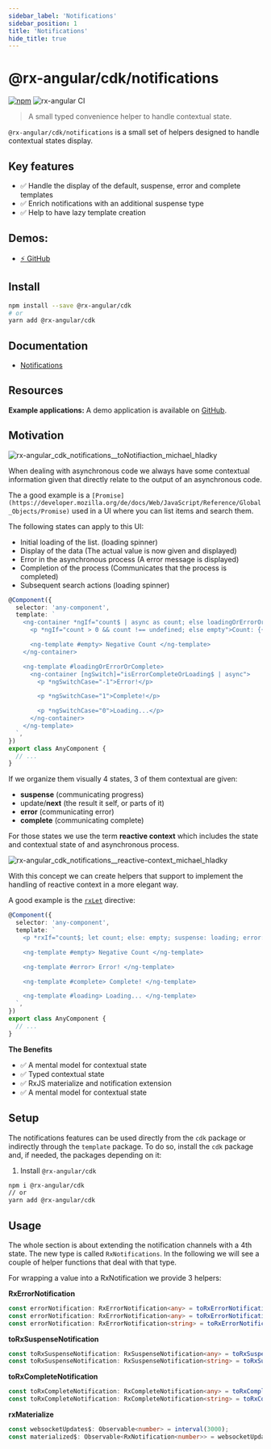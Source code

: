 ```yaml
---
sidebar_label: 'Notifications'
sidebar_position: 1
title: 'Notifications'
hide_title: true
---
```


# @rx-angular/cdk/notifications

[![npm](https://img.shields.io/npm/v/%40rx-angular%2Fcdk.svg)](https://www.npmjs.com/package/%40rx-angular%2Fcdk)
![rx-angular CI](https://github.com/rx-angular/rx-angular/workflows/rx-angular%20CI/badge.svg?branch=main)

> A small typed convenience helper to handle contextual state.

`@rx-angular/cdk/notifications` is a small set of helpers designed to handle contextual states display.

## Key features

- ✅ Handle the display of the default, suspense, error and complete templates
- ✅ Enrich notifications with an additional suspense type
- ✅ Help to have lazy template creation

## Demos:

- [⚡ GitHub](https://github.com/BioPhoton/rx-angular-cdk-notifications)

## Install

```bash
npm install --save @rx-angular/cdk
# or
yarn add @rx-angular/cdk
```

## Documentation

- [Notifications](http://rx-angular.io/docs/cdk/notifications)

## Resources

**Example applications:**
A demo application is available on [GitHub](https://stackblitz.com/edit/angular-async-ngif-with-error-tpb4uc).

## Motivation

![rx-angular_cdk_notifications__toNotifiaction_michael_hladky](https://user-images.githubusercontent.com/10064416/131154927-c56e1fbe-c01f-4c8a-9445-869db3f9bd0e.png)

When dealing with asynchronous code we always have some contextual information given that directly relate to the output of an asynchronous code.

The a good example is a `[Promise](https://developer.mozilla.org/de/docs/Web/JavaScript/Reference/Global_Objects/Promise)` used in a UI where you can list items and search them.

The following states can apply to this UI:

- Initial loading of the list. (loading spinner)
- Display of the data (The actual value is now given and displayed)
- Error in the asynchronous process (A error message is displayed)
- Completion of the process (Communicates that the process is completed)
- Subsequent search actions (loading spinner)

```typescript
@Component({
  selector: 'any-component',
  template: `
    <ng-container *ngIf="count$ | async as count; else loadingOrErrorOrComplete">
      <p *ngIf="count > 0 && count !== undefined; else empty">Count: {{ count }}</p>

      <ng-template #empty> Negative Count </ng-template>
    </ng-container>

    <ng-template #loadingOrErrorOrComplete>
      <ng-container [ngSwitch]="isErrorCompleteOrLoading$ | async">
        <p *ngSwitchCase="-1">Error!</p>

        <p *ngSwitchCase="1">Complete!</p>

        <p *ngSwitchCase="0">Loading...</p>
      </ng-container>
    </ng-template>
  `,
})
export class AnyComponent {
  // ...
}
```

If we organize them visually 4 states, 3 of them contextual are given:

- **suspense** (communicating progress)
- update/**next** (the result it self, or parts of it)
- **error** (communicating error)
- **complete** (communicating complete)

For those states we use the term **reactive context** which includes the state and contextual state of and asynchronous process.

![rx-angular_cdk_notifications__reactive-context_michael_hladky](https://user-images.githubusercontent.com/10064416/131148610-cc39370a-37d9-4bb2-b8e2-538e68405bac.png)

With this concept we can create helpers that support to implement the handling of reactive context in a more elegant way.

A good example is the [`rxLet`](../../template/api/rx-let-directive.mdx) directive:

```typescript
@Component({
  selector: 'any-component',
  template: `
    <p *rxIf="count$; let count; else: empty; suspense: loading; error: error; complete: complete">Count: {{ count }}</p>

    <ng-template #empty> Negative Count </ng-template>

    <ng-template #error> Error! </ng-template>

    <ng-template #complete> Complete! </ng-template>

    <ng-template #loading> Loading... </ng-template>
  `,
})
export class AnyComponent {
  // ...
}
```

**The Benefits**

- ✅ A mental model for contextual state
- ✅ Typed contextual state
- ✅ RxJS materialize and notification extension
- ✅ A mental model for contextual state

## Setup

The notifications features can be used directly from the `cdk` package or indirectly through the `template` package.
To do so, install the `cdk` package and, if needed, the packages depending on it:

1. Install `@rx-angular/cdk`

```bash
npm i @rx-angular/cdk
// or
yarn add @rx-angular/cdk
```

## Usage

The whole section is about extending the notification channels with a 4th state.
The new type is called `RxNotifications`. In the following we will see a couple of helper functions that deal with that type.

For wrapping a value into a RxNotification we provide 3 helpers:

**RxErrorNotification**

```typescript
const errorNotification: RxErrorNotification<any> = toRxErrorNotification();
const errorNotification: RxErrorNotification<any> = toRxErrorNotification(new Error());
const errorNotification: RxErrorNotification<string> = toRxErrorNotification(new Error(), 'lastValue');
```

**toRxSuspenseNotification**

```typescript
const toRxSuspenseNotification: RxSuspenseNotification<any> = toRxSuspenseNotification();
const toRxSuspenseNotification: RxSuspenseNotification<string> = toRxSuspenseNotification('lastValue');
```

**toRxCompleteNotification**

```typescript
const toRxCompleteNotification: RxCompleteNotification<any> = toRxCompleteNotification();
const toRxCompleteNotification: RxCompleteNotification<string> = toRxCompleteNotification('lastValue');
```

**rxMaterialize**

```typescript
const websocketUpdates$: Observable<number> = interval(3000);
const materialized$: Observable<RxNotification<number>> = websocketUpdates.pipe(rxMaterialize());
```
